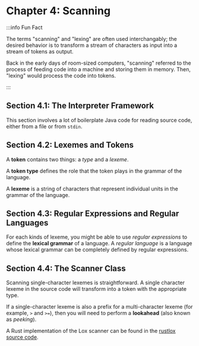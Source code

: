 ---
---

# Chapter 4: Scanning

:::info Fun Fact

The terms "scanning" and "lexing" are often used interchangably; the desired behavior is to transform a stream of characters as input into a stream of tokens as output.

Back in the early days of room-sized computers, "scanning" referred to the process of feeding code into a machine and storing them in memory. Then, "lexing" would process the code into tokens.

:::

## Section 4.1: The Interpreter Framework

This section involves a lot of boilerplate Java code for reading source code, either from a file or from `stdin`.

## Section 4.2: Lexemes and Tokens

A **token** contains two things: a _type_ and a _lexeme_.

A **token type** defines the role that the token plays in the grammar of the language.

A **lexeme** is a string of characters that represent individual units in the grammar of the language. 

## Section 4.3: Regular Expressions and Regular Languages

For each kinds of lexeme, you might be able to use _regular expressions_ to define the **lexical grammar** of a language. A _regular language_ is a language whose lexical grammar can be completely defined by regular expressions.

## Section 4.4: The Scanner Class

Scanning single-character lexemes is straightforward. A single character lexeme in the source code will transform into a token with the appropriate type.

If a single-character lexeme is also a prefix for a multi-character lexeme (for example, `>` and `>=`), then you will need to perform a **lookahead** (also known as _peeking_).

A Rust implementation of the Lox scanner can be found in the [rustlox source code](#TODO).
